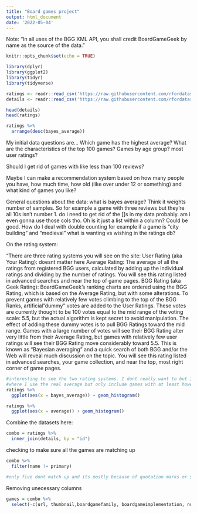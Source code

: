 ```yaml
---
title: "Board games project"
output: html_document
date: '2022-05-04'
---
```

Note: 
"In all uses of the BGG XML API, you shall credit BoardGameGeek by name as the source of the data."

```r
knitr::opts_chunk$set(echo = TRUE)
```

```r
library(dplyr)
library(ggplot2)
library(tidyr)
library(tidyverse)
```


```r

ratings <- readr::read_csv('https://raw.githubusercontent.com/rfordatascience/tidytuesday/master/data/2022/2022-01-25/ratings.csv')
details <- readr::read_csv('https://raw.githubusercontent.com/rfordatascience/tidytuesday/master/data/2022/2022-01-25/details.csv')

head(details)
head(ratings)

ratings %>%
  arrange(desc(bayes_average))
```

My initial data questions are...
Which game has the highest average? What are the characteristics of the top 100 games? Games by age group? most user ratings? 

Should I get rid of games with like less than 100 reviews?

Maybe I can make a recommendation system based on how many people you have, how much time, how old (like over under 12 or something) and what kind of games you like?


General questions about the data:
what is bayes average? Think it weights number of samples. So for example a game with three reviews but they're all 10s isn't number 1.
do i need to get rid of the []s in my data probably. am i even gonna use those cols tho. Oh is it just a list within a column? Could be good.
How do I deal with double counting for example if a game is "city building" and "medieval"
what is wanting vs wishing in the ratings db?


On the rating system:

"There are three rating systems you will see on the site:
User Rating (aka Your Rating): doesnt matter here
Average Rating: The average of all the ratings from registered BGG users, calculated by adding up the individual ratings and dividing by the number of ratings. You will see this rating listed in advanced searches and near the top of game pages.
BGG Rating (aka Geek Rating): BoardGameGeek's ranking charts are ordered using the BGG Rating, which is based on the Average Rating, but with some alterations. To prevent games with relatively few votes climbing to the top of the BGG Ranks, artificial "dummy" votes are added to the User Ratings. These votes are currently thought to be 100 votes equal to the mid range of the voting scale: 5.5, but the actual algorithm is kept secret to avoid manipulation. The effect of adding these dummy votes is to pull BGG Ratings toward the mid range. Games with a large number of votes will see their BGG Rating alter very little from their Average Rating, but games with relatively few user ratings will see their BGG Rating move considerably toward 5.5. This is known as "Bayesian averaging" and a quick search of both BGG and/or the Web will reveal much discussion on the topic. You will see this rating listed in advanced searches, your game collection, and near the top, most right corner of game pages.



```r

#interesting to see the two rating systems. I dont really want to but I could also do my own rating system of sorts
#where I use the real average but only include games with at least however many reviews
ratings %>%
  ggplot(aes(x = bayes_average)) + geom_histogram()

ratings %>%
  ggplot(aes(x = average)) + geom_histogram()

```


Combine the datasets here:

```r
combo = ratings %>%
  inner_join(details, by = "id")
```

checking to make sure all the games are matching up 
```r
combo %>%
  filter(name != primary)

#only five dont match up and its mostly because of quotation marks or $ weird characters
```


Removing unecessary columns
```r
games = combo %>%
  select(-c(url, thumbnail,boardgamefamily, boardgameimplementation, num.y, primary))
```

```r

```




